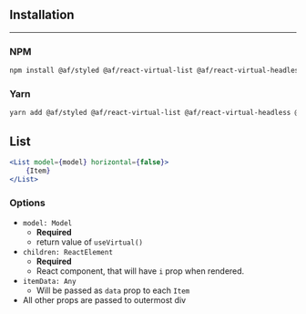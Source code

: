 
## Installation
---
### NPM

```bash
npm install @af/styled @af/react-virtual-list @af/react-virtual-headless @babel/runtime prop-types --save
```

### Yarn

```bash
yarn add @af/styled @af/react-virtual-list @af/react-virtual-headless @babel/runtime prop-types
```

## List

```jsx
<List model={model} horizontal={false}>
    {Item}
</List>
```

### Options

- `model: Model`
  - **Required**
  - return value of `useVirtual()`
- `children: ReactElement`
  - **Required**
  - React component, that will have `i` prop when rendered.
- `itemData: Any`
  - Will be passed as `data` prop to each `Item`
- All other props are passed to outermost div

